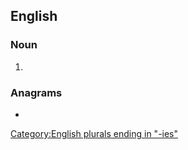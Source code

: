 ==English==

===Noun===
{{head|en|noun form}}

# {{plural of|en|opsony}}

===Anagrams===
* {{anagrams|en|a=einoopss|opsonise|spoonies}}

[[Category:English plurals ending in "-ies"]]